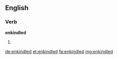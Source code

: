 ==English==

===Verb===
'''enkindled'''

# {{en-past of|enkindle}}

[[de:enkindled]]
[[et:enkindled]]
[[fa:enkindled]]
[[mg:enkindled]]